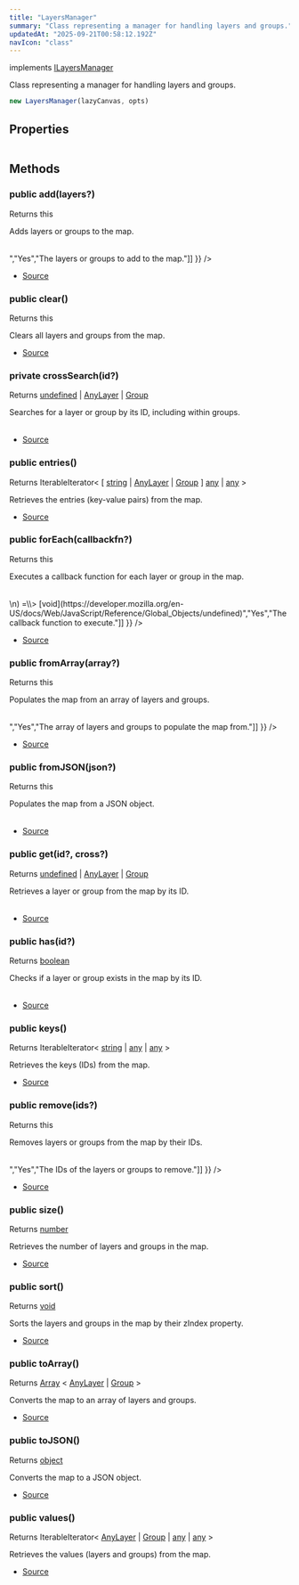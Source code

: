 ```yaml
---
title: "LayersManager"
summary: "Class representing a manager for handling layers and groups."
updatedAt: "2025-09-21T00:58:12.192Z"
navIcon: "class"
---
```



implements [ILayersManager](/LazyCanvas/interfaces/ILayersManager)

Class representing a manager for handling layers and groups.



```typescript
new LayersManager(lazyCanvas, opts)
```
<Table data={{ headers: [{"content":"Parameter","key":"parameter","sortable":true},{"content":"Type","key":"type","sortable":true},{"content":"Optional","key":"optional","sortable":true},{"content":"Description","key":"description"}], rows: [["lazyCanvas","[LazyCanvas](/LazyCanvas/Classes/General/LazyCanvas)","Yes","The LazyCanvas instance to associate with this manager."],["opts","\\{\n  debug: boolean\n}","Yes","Optional settings for the LayersManager."]] }} />


## Properties
<Table data={{ headers: [{"content":"Name","key":"name","sortable":true},{"content":"Access Modifier","key":"access","sortable":true},{"content":"Type","key":"type","sortable":true},{"content":"Description","key":"desc"}], rows: [["debug","public ","[any](https://developer.mozilla.org/en-US/docs/Web/JavaScript/Reference/Global_Objects/Object)","Whether debugging is enabled."],["lazyCanvas","public ","[any](https://developer.mozilla.org/en-US/docs/Web/JavaScript/Reference/Global_Objects/Object)","The LazyCanvas instance associated with this manager."],["map","public ","[any](https://developer.mozilla.org/en-US/docs/Web/JavaScript/Reference/Global_Objects/Object)","A map storing layers or groups with their IDs as keys."]] }} />

## Methods

### public add(layers?)
Returns this

Adds layers or groups to the map.



<Table data={{ headers: [{"content":"Parameter","key":"parameter","sortable":true},{"content":"Type","key":"type","sortable":true},{"content":"Optional","key":"optional","sortable":true},{"content":"Description","key":"description"}], rows: [["layers","[Array](https://developer.mozilla.org/en-US/docs/Web/JavaScript/Reference/Global_Objects/Array) \\< [AnyLayer](/LazyCanvas/types/AnyLayer) | [Group](/LazyCanvas/Classes/Components/Group) \\>","Yes","The layers or groups to add to the map."]] }} />



- [Source](https://github.com/NMMTY/LazyCanvas/blob/1d5786684b8ca8d543a4533b2b64f8d093b1e426/packages/lazycanvas/src/structures/managers/LayersManager.ts#L64)

### public clear()
Returns this

Clears all layers and groups from the map.



- [Source](https://github.com/NMMTY/LazyCanvas/blob/1d5786684b8ca8d543a4533b2b64f8d093b1e426/packages/lazycanvas/src/structures/managers/LayersManager.ts#L102)

### private crossSearch(id?)
Returns [undefined](https://developer.mozilla.org/en-US/docs/Web/JavaScript/Reference/Global_Objects/undefined) | [AnyLayer](/LazyCanvas/types/AnyLayer) | [Group](/LazyCanvas/Classes/Components/Group)

Searches for a layer or group by its ID, including within groups.



<Table data={{ headers: [{"content":"Parameter","key":"parameter","sortable":true},{"content":"Type","key":"type","sortable":true},{"content":"Optional","key":"optional","sortable":true},{"content":"Description","key":"description"}], rows: [["id","[string](https://developer.mozilla.org/en-US/docs/Web/JavaScript/Reference/Global_Objects/String)","Yes","The ID of the layer or group to search for."]] }} />



- [Source](https://github.com/NMMTY/LazyCanvas/blob/1d5786684b8ca8d543a4533b2b64f8d093b1e426/packages/lazycanvas/src/structures/managers/LayersManager.ts#L218)

### public entries()
Returns IterableIterator\< \[ [string](https://developer.mozilla.org/en-US/docs/Web/JavaScript/Reference/Global_Objects/String) | [AnyLayer](/LazyCanvas/types/AnyLayer) | [Group](/LazyCanvas/Classes/Components/Group) ] [any](https://developer.mozilla.org/en-US/docs/Web/JavaScript/Reference/Global_Objects/Object) | [any](https://developer.mozilla.org/en-US/docs/Web/JavaScript/Reference/Global_Objects/Object) \>

Retrieves the entries (key-value pairs) from the map.



- [Source](https://github.com/NMMTY/LazyCanvas/blob/1d5786684b8ca8d543a4533b2b64f8d093b1e426/packages/lazycanvas/src/structures/managers/LayersManager.ts#L155)

### public forEach(callbackfn?)
Returns this

Executes a callback function for each layer or group in the map.



<Table data={{ headers: [{"content":"Parameter","key":"parameter","sortable":true},{"content":"Type","key":"type","sortable":true},{"content":"Optional","key":"optional","sortable":true},{"content":"Description","key":"description"}], rows: [["callbackfn","(\n  value: AnyLayer,Group | key: string | map: Map,\\<,string,AnyLayer,Group,\\> \n) =\\>  [void](https://developer.mozilla.org/en-US/docs/Web/JavaScript/Reference/Global_Objects/undefined)","Yes","The callback function to execute."]] }} />



- [Source](https://github.com/NMMTY/LazyCanvas/blob/1d5786684b8ca8d543a4533b2b64f8d093b1e426/packages/lazycanvas/src/structures/managers/LayersManager.ts#L164)

### public fromArray(array?)
Returns this

Populates the map from an array of layers and groups.



<Table data={{ headers: [{"content":"Parameter","key":"parameter","sortable":true},{"content":"Type","key":"type","sortable":true},{"content":"Optional","key":"optional","sortable":true},{"content":"Description","key":"description"}], rows: [["array","[Array](https://developer.mozilla.org/en-US/docs/Web/JavaScript/Reference/Global_Objects/Array) \\< [AnyLayer](/LazyCanvas/types/AnyLayer) | [Group](/LazyCanvas/Classes/Components/Group) \\>","Yes","The array of layers and groups to populate the map from."]] }} />



- [Source](https://github.com/NMMTY/LazyCanvas/blob/1d5786684b8ca8d543a4533b2b64f8d093b1e426/packages/lazycanvas/src/structures/managers/LayersManager.ts#L200)

### public fromJSON(json?)
Returns this

Populates the map from a JSON object.



<Table data={{ headers: [{"content":"Parameter","key":"parameter","sortable":true},{"content":"Type","key":"type","sortable":true},{"content":"Optional","key":"optional","sortable":true},{"content":"Description","key":"description"}], rows: [["json","[object](https://developer.mozilla.org/en-US/docs/Web/JavaScript/Reference/Global_Objects/Object)","Yes","The JSON object to populate the map from."]] }} />



- [Source](https://github.com/NMMTY/LazyCanvas/blob/1d5786684b8ca8d543a4533b2b64f8d093b1e426/packages/lazycanvas/src/structures/managers/LayersManager.ts#L182)

### public get(id?, cross?)
Returns [undefined](https://developer.mozilla.org/en-US/docs/Web/JavaScript/Reference/Global_Objects/undefined) | [AnyLayer](/LazyCanvas/types/AnyLayer) | [Group](/LazyCanvas/Classes/Components/Group)

Retrieves a layer or group from the map by its ID.



<Table data={{ headers: [{"content":"Parameter","key":"parameter","sortable":true},{"content":"Type","key":"type","sortable":true},{"content":"Optional","key":"optional","sortable":true},{"content":"Description","key":"description"}], rows: [["id","[string](https://developer.mozilla.org/en-US/docs/Web/JavaScript/Reference/Global_Objects/String)","Yes","The ID of the layer or group to retrieve."],["cross","[boolean](https://developer.mozilla.org/en-US/docs/Web/JavaScript/Reference/Global_Objects/Boolean)","Yes","Whether to search within groups for the ID."]] }} />



- [Source](https://github.com/NMMTY/LazyCanvas/blob/1d5786684b8ca8d543a4533b2b64f8d093b1e426/packages/lazycanvas/src/structures/managers/LayersManager.ts#L113)

### public has(id?)
Returns [boolean](https://developer.mozilla.org/en-US/docs/Web/JavaScript/Reference/Global_Objects/Boolean)

Checks if a layer or group exists in the map by its ID.



<Table data={{ headers: [{"content":"Parameter","key":"parameter","sortable":true},{"content":"Type","key":"type","sortable":true},{"content":"Optional","key":"optional","sortable":true},{"content":"Description","key":"description"}], rows: [["id","[string](https://developer.mozilla.org/en-US/docs/Web/JavaScript/Reference/Global_Objects/String)","Yes","The ID of the layer or group to check."]] }} />



- [Source](https://github.com/NMMTY/LazyCanvas/blob/1d5786684b8ca8d543a4533b2b64f8d093b1e426/packages/lazycanvas/src/structures/managers/LayersManager.ts#L123)

### public keys()
Returns IterableIterator\< [string](https://developer.mozilla.org/en-US/docs/Web/JavaScript/Reference/Global_Objects/String) | [any](https://developer.mozilla.org/en-US/docs/Web/JavaScript/Reference/Global_Objects/Object) | [any](https://developer.mozilla.org/en-US/docs/Web/JavaScript/Reference/Global_Objects/Object) \>

Retrieves the keys (IDs) from the map.



- [Source](https://github.com/NMMTY/LazyCanvas/blob/1d5786684b8ca8d543a4533b2b64f8d093b1e426/packages/lazycanvas/src/structures/managers/LayersManager.ts#L147)

### public remove(ids?)
Returns this

Removes layers or groups from the map by their IDs.



<Table data={{ headers: [{"content":"Parameter","key":"parameter","sortable":true},{"content":"Type","key":"type","sortable":true},{"content":"Optional","key":"optional","sortable":true},{"content":"Description","key":"description"}], rows: [["ids","[Array](https://developer.mozilla.org/en-US/docs/Web/JavaScript/Reference/Global_Objects/Array) \\< [string](https://developer.mozilla.org/en-US/docs/Web/JavaScript/Reference/Global_Objects/String) \\>","Yes","The IDs of the layers or groups to remove."]] }} />



- [Source](https://github.com/NMMTY/LazyCanvas/blob/1d5786684b8ca8d543a4533b2b64f8d093b1e426/packages/lazycanvas/src/structures/managers/LayersManager.ts#L86)

### public size()
Returns [number](https://developer.mozilla.org/en-US/docs/Web/JavaScript/Reference/Global_Objects/Number)

Retrieves the number of layers and groups in the map.



- [Source](https://github.com/NMMTY/LazyCanvas/blob/1d5786684b8ca8d543a4533b2b64f8d093b1e426/packages/lazycanvas/src/structures/managers/LayersManager.ts#L131)

### public sort()
Returns [void](https://developer.mozilla.org/en-US/docs/Web/JavaScript/Reference/Global_Objects/undefined)

Sorts the layers and groups in the map by their zIndex property.



- [Source](https://github.com/NMMTY/LazyCanvas/blob/1d5786684b8ca8d543a4533b2b64f8d093b1e426/packages/lazycanvas/src/structures/managers/LayersManager.ts#L209)

### public toArray()
Returns [Array](https://developer.mozilla.org/en-US/docs/Web/JavaScript/Reference/Global_Objects/Array) \< [AnyLayer](/LazyCanvas/types/AnyLayer) | [Group](/LazyCanvas/Classes/Components/Group) \>

Converts the map to an array of layers and groups.



- [Source](https://github.com/NMMTY/LazyCanvas/blob/1d5786684b8ca8d543a4533b2b64f8d093b1e426/packages/lazycanvas/src/structures/managers/LayersManager.ts#L191)

### public toJSON()
Returns [object](https://developer.mozilla.org/en-US/docs/Web/JavaScript/Reference/Global_Objects/Object)

Converts the map to a JSON object.



- [Source](https://github.com/NMMTY/LazyCanvas/blob/1d5786684b8ca8d543a4533b2b64f8d093b1e426/packages/lazycanvas/src/structures/managers/LayersManager.ts#L173)

### public values()
Returns IterableIterator\< [AnyLayer](/LazyCanvas/types/AnyLayer) | [Group](/LazyCanvas/Classes/Components/Group) | [any](https://developer.mozilla.org/en-US/docs/Web/JavaScript/Reference/Global_Objects/Object) | [any](https://developer.mozilla.org/en-US/docs/Web/JavaScript/Reference/Global_Objects/Object) \>

Retrieves the values (layers and groups) from the map.



- [Source](https://github.com/NMMTY/LazyCanvas/blob/1d5786684b8ca8d543a4533b2b64f8d093b1e426/packages/lazycanvas/src/structures/managers/LayersManager.ts#L139)